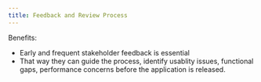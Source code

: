```yaml
---
title: Feedback and Review Process
---
```




Benefits:
- Early and frequent stakeholder feedback is essential
- That way they can guide the process, identify usablity issues, functional gaps, performance concerns before the application is released.

